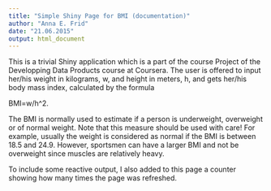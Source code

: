 ```yaml
---
title: "Simple Shiny Page for BMI (documentation)"
author: "Anna E. Frid"
date: "21.06.2015"
output: html_document
---
```


This is a trivial Shiny application which is a part of the course Project of the Developping Data Products course at Coursera. The user is offered to input her/his weight in kilograms, w, and height in meters, h, and gets her/his body mass index, calculated by the formula

BMI=w/h^2.

The BMI is normally used to estimate if a person is underweight, overweight or of normal weight. Note that this measure should be used with care! For example, usually the weight is considered as normal if the BMI is between 18.5 and 24.9. However, sportsmen can have a larger BMI and not be overweight since muscles are relatively heavy.

To include some reactive output, I also added to this page a counter showing how many times the page was refreshed.
